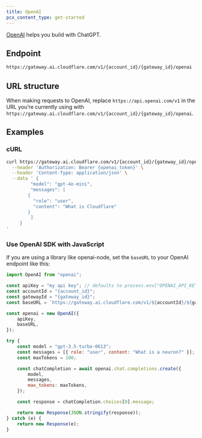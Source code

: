 ```yaml
---
title: OpenAI
pcx_content_type: get-started
---
```


[OpenAI](https://openai.com/about/) helps you build with ChatGPT.

## Endpoint

```txt
https://gateway.ai.cloudflare.com/v1/{account_id}/{gateway_id}/openai
```

## URL structure

When making requests to OpenAI, replace `https://api.openai.com/v1` in the URL you’re currently using with `https://gateway.ai.cloudflare.com/v1/{account_id}/{gateway_id}/openai`.

## Examples

### cURL

```bash title="Request"
curl https://gateway.ai.cloudflare.com/v1/{account_id}/{gateway_id}/openai/chat/completions \
  --header 'Authorization: Bearer {openai_token}' \
  --header 'Content-Type: application/json' \
  --data ' {
   		 "model": "gpt-4o-mini",
   		 "messages": [
        {
          "role": "user",
          "content": "What is Cloudflare"
        }
   		 ]
   	 }
'
```

### Use OpenAI SDK with JavaScript

If you are using a library like openai-node, set the `baseURL` to your OpenAI endpoint like this:

```js title="JavaScript"
import OpenAI from "openai";

const apiKey = "my api key"; // defaults to process.env["OPENAI_API_KEY"]
const accountId = "{account_id}";
const gatewayId = "{gateway_id}";
const baseURL = `https://gateway.ai.cloudflare.com/v1/${accountId}/${gatewayId}/openai`;

const openai = new OpenAI({
	apiKey,
	baseURL,
});

try {
	const model = "gpt-3.5-turbo-0613";
	const messages = [{ role: "user", content: "What is a neuron?" }];
	const maxTokens = 100;

	const chatCompletion = await openai.chat.completions.create({
		model,
		messages,
		max_tokens: maxTokens,
	});

	const response = chatCompletion.choices[0].message;

	return new Response(JSON.stringify(response));
} catch (e) {
	return new Response(e);
}
```
